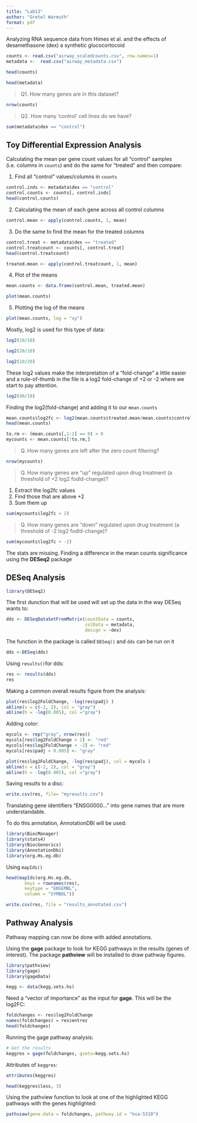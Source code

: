 ```yaml
---
title: "Lab13"
author: "Gretel Warmuth"
format: pdf
---
```


Analyzing RNA sequence data from Himes et al. and the effects of desamethasone (dex) a synthetic glucocortocoid 

```r
counts <- read.csv("airway_scaledcounts.csv", row.names=1)
metadata <-  read.csv("airway_metadata.csv")
```

```r
head(counts)
```

```r
head(metadata)
```

> Q1. How many genes are in this dataset? 

```r
nrow(counts)
```

> Q2. How many ‘control’ cell lines do we have? 

```r
sum(metadata$dex == "control")
```

## Toy Differential Expression Analysis

Calculating the mean per gene count values for all "control" samples (i.e. columns in `counts`) and do the same for "treated" and then compare:

1. Find all "control" values/columns in `counts`

```r
control.inds <- metadata$dex == "control"
control.counts <- counts[, control.inds]
head(control.counts)
```

2. Calculating the mean of each gene across all control columns

```r
control.mean <- apply(control.counts, 1, mean)
```

3. Do the same to find the mean for the treated columns

```r
control.treat <- metadata$dex == "treated"
control.treatcount <- counts[, control.treat]
head(control.treatcount)
```

```r
treated.mean <- apply(control.treatcount, 1, mean)
```

4. Plot of the means

```r
mean.counts <- data.frame(control.mean, treated.mean)
```

```r
plot(mean.counts)
```

5. Plotting the log of the means

```r
plot(mean.counts, log = "xy")
```

Mostly, log2 is used for this type of data:

```r
log2(10/10)

log2(20/10)

log2(10/20)
```

These log2 values make the interpretation of a "fold-change" a little easier and a rule-of-thumb in the file is a log2 fold-change of +2 or -2 where we start to pay attention.

```r
log2(40/10)
```

Finding the log2(fold-change) and adding it to our `mean.counts`

```r
mean.counts$log2fc <- log2(mean.counts$treated.mean/mean.counts$control.mean)
head(mean.counts)
```

```r
to.rm <- (mean.counts[,1:2] == 0) > 0
mycounts <- mean.counts[!to.rm,]
```

> Q. How many genes are left after the zero count filtering?

```r
nrow(mycounts)
```

> Q. How many genes are "up" regulated upon drug treatment (a threshold of +2 log2 fodld-change)?

1. Extract the log2fc values
2. Find those that are above +2
3. Sum them up

```r
sum(mycounts$log2fc > 2)
```

> Q. How many genes are "down" regulated upon drug treatment (a threshold of -2 log2 fodld-change)?

```r
sum(mycounts$log2fc < -2)
```

The stats are missing. Finding a difference in the mean counts significance using the **DESeq2** package

## DESeq Analysis

```r
library(DESeq2)
```

The first dunction that will be used will set up the data in the way DESeq wants to:

```r
dds <- DESeqDataSetFromMatrix(countData = counts, 
                              colData = metadata, 
                              design = ~dex)
```

The function in the package is called `DESeq()` and `dds` can be run on it

```r
dds <-DESeq(dds)
```

Using `results()`for dds:

```r
res <- results(dds)
res
```

Making a common overall results figure from the analysis:

```r
plot(res$log2FoldChange, -log(res$padj) ) 
abline(v = c(-2, 2), col = "gray")
abline(h = -log(0.005), col ="gray")
```

Adding color:

```r
mycols <- rep("gray", nrow(res))
mycols[res$log2FoldChange > 2] <- "red"
mycols[res$log2FoldChange < -2] <- "red"
mycols[res$padj > 0.005] <- "gray"

plot(res$log2FoldChange, -log(res$padj), col = mycols ) 
abline(v = c(-2, 2), col = "gray")
abline(h = -log(0.005), col ="gray")

```

Saving results to a disc:

```r
write.csv(res, file= "myresults.csv")
```

Translating gene identifiers "ENSG0000..." into gene names that are more understandable.

To do this annotation, AnnotationDBI will be used:

```r
library(BiocManager)
library(stats4)
library(BiocGenerics)
library(AnnotationDbi)
library(org.Hs.eg.db)
```

Using `mapIds()` 

```r
head(mapIds(org.Hs.eg.db,
       keys = rownames(res),
       keytype = "ENSEMBL",
       column = "SYMBOL"))
```


```r
write.csv(res, file = "results_annotated.csv")
```

## Pathway Analysis

Pathway mapping can now be done with added annotations.

Using the **gage** package to look for KEGG pathways in the results (genes of interest). The package **pathview** will be installed to draw pathway figures.

```r
library(pathview)
library(gage)
library(gageData)

kegg <- data(kegg.sets.hs)
```

Need a "vector of importance" as the input for **gage**. This will be the log2FC:

```r
foldchanges <- res$log2FoldChange
names(foldchanges) = res$entrez
head(foldchanges)
```

Running the gage pathway analysis:

```r
# Get the results
keggres = gage(foldchanges, gsets=kegg.sets.hs)
```

Attributes of `keggres`:

```r
attributes(keggres)
```

```r
head(keggres$less, 3)
```

Using the pathview function to look at one of the highlighted KEGG pathways with the genes highlighted:

```r
pathview(gene.data = foldchanges, pathway.id = "hsa-5310")
```







